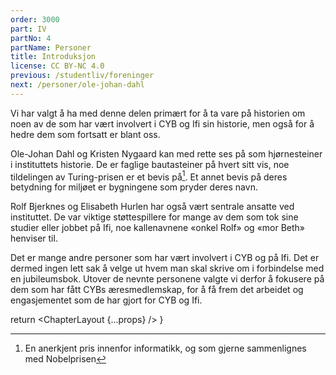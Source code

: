 ```yaml
---
order: 3000
part: IV
partNo: 4
partName: Personer
title: Introduksjon
license: CC BY-NC 4.0
previous: /studentliv/foreninger
next: /personer/ole-johan-dahl
---
```



Vi har valgt å ha med denne delen primært for å ta vare på historien om noen av de som har vært involvert i CYB og Ifi
sin historie, men også for å hedre dem som fortsatt er blant oss.

Ole-Johan Dahl og Kristen Nygaard kan med rette ses på som hjørnesteiner i instituttets historie. De er faglige 
bautasteiner på hvert sitt vis, noe tildelingen av Turing-prisen er et bevis på[^1]. Et annet bevis på deres betydning 
for miljøet er bygningene som pryder deres navn.

Rolf Bjerknes og Elisabeth Hurlen har også vært sentrale ansatte ved instituttet. De var viktige støttespillere for 
mange av dem som tok sine studier eller jobbet på Ifi, noe kallenavnene «onkel Rolf» og «mor Beth» henviser til.

Det er mange andre personer som har vært involvert i CYB og på Ifi. Det er dermed ingen lett sak å velge ut hvem man 
skal skrive om i forbindelse med en jubileumsbok. Utover de nevnte personene valgte vi derfor å fokusere på dem som har 
fått CYBs æresmedlemskap, for å få frem det arbeidet og engasjementet som de har gjort for CYB og Ifi.

[^1]:En anerkjent pris innenfor informatikk, og som gjerne sammenlignes med Nobelprisen

  return <ChapterLayout {...props} />
}
